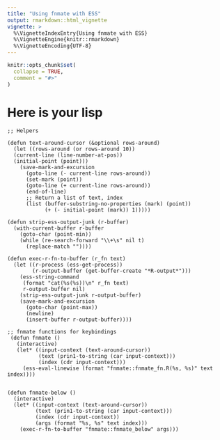 ```yaml
---
title: "Using fnmate with ESS"
output: rmarkdown::html_vignette
vignette: >
  %\VignetteIndexEntry{Using fnmate with ESS}
  %\VignetteEngine{knitr::rmarkdown}
  %\VignetteEncoding{UTF-8}
---
```


```r
knitr::opts_chunk$set(
  collapse = TRUE,
  comment = "#>"
)
```

# Here is your lisp

```
;; Helpers

(defun text-around-cursor (&optional rows-around)
  (let ((rows-around (or rows-around 10))
  (current-line (line-number-at-pos))
  (initial-point (point)))
    (save-mark-and-excursion
      (goto-line (- current-line rows-around))
      (set-mark (point))
      (goto-line (+ current-line rows-around))
      (end-of-line)
      ;; Return a list of text, index
      (list (buffer-substring-no-properties (mark) (point))
            (+ (- initial-point (mark)) 1)))))

(defun strip-ess-output-junk (r-buffer)
  (with-current-buffer r-buffer
    (goto-char (point-min))
    (while (re-search-forward "\\+\s" nil t)
      (replace-match ""))))

(defun exec-r-fn-to-buffer (r_fn text)
  (let ((r-process (ess-get-process))
        (r-output-buffer (get-buffer-create "*R-output*")))
    (ess-string-command
     (format "cat(%s(%s))\n" r_fn text)
     r-output-buffer nil)
    (strip-ess-output-junk r-output-buffer)
    (save-mark-and-excursion
      (goto-char (point-max))
      (newline)
      (insert-buffer r-output-buffer))))

;; fnmate functions for keybindings
 (defun fnmate ()
   (interactive)
   (let* ((input-context (text-around-cursor))
          (text (prin1-to-string (car input-context)))
          (index (cdr input-context)))
     (ess-eval-linewise (format "fnmate::fnmate_fn.R(%s, %s)" text index))))


(defun fnmate-below ()
  (interactive)
  (let* ((input-context (text-around-cursor))
         (text (prin1-to-string (car input-context)))
         (index (cdr input-context))
         (args (format "%s, %s" text index)))
    (exec-r-fn-to-buffer "fnmate::fnmate_below" args)))

```
